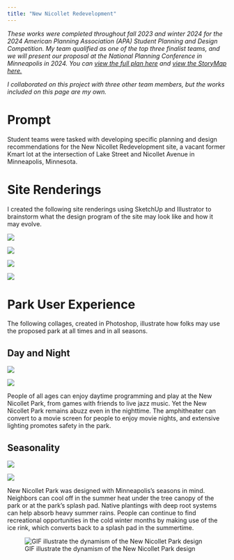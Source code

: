 ```yaml
---
title: "New Nicollet Redevelopment"
---
```


*These works were completed throughout fall 2023 and winter 2024 for the 2024 American Planning Association (APA) Student Planning and Design Competition. My team qualified as one of the top three finalist teams, and we will present our proposal at the National Planning Conference in Minneapolis in 2024. You can [view the full plan here](https://uofi.box.com/s/7ujeha4qc0ji87bu9tjcij96s2255e9o) and [view the StoryMap here.](https://storymaps.arcgis.com/stories/576c456efcbe4f7eafb0e187e1806651)*

*I collaborated on this project with three other team members, but the works included on this page are my own.*

# Prompt

Student teams were tasked with developing specific planning and design recommendations for the New Nicollet Redevelopment site, a vacant former Kmart lot at the intersection of Lake Street and Nicollet Avenue in Minneapolis, Minnesota.

# Site Renderings

I created the following site renderings using SketchUp and Illustrator to brainstorm what the design program of the site may look like and how it may evolve.

![](images/compiled_project2-01.png){fig-align="center"}

![](images/compiled_project2-02.png){fig-align="center"}

![](images/compiled_project2-03.png){fig-align="center"}

![](images/compiled_project2-04.png){fig-align="center"}

# Park User Experience

The following collages, created in Photoshop, illustrate how folks may use the proposed park at all times and in all seasons.

## Day and Night

[![](images/day-collage.png)](https://storymaps.arcgis.com/stories/576c456efcbe4f7eafb0e187e1806651)

[![](images/night-collage-draft.png)](https://storymaps.arcgis.com/stories/576c456efcbe4f7eafb0e187e1806651)

People of all ages can enjoy daytime programming and play at the New Nicollet Park, from games with friends to live jazz music. Yet the New Nicollet Park remains abuzz even in the nighttime. The amphitheater can convert to a movie screen for people to enjoy movie nights, and extensive lighting promotes safety in the park.

## Seasonality

[![](images/winter-collage-transparent-red.png)](https://storymaps.arcgis.com/stories/576c456efcbe4f7eafb0e187e1806651)

[![](images/summer-collage-winterskyDESAT.png)](https://storymaps.arcgis.com/stories/576c456efcbe4f7eafb0e187e1806651)

New Nicollet Park was designed with Minneapolis's seasons in mind. Neighbors can cool off in the summer heat under the tree canopy of the park or at the park’s splash pad. Native plantings with deep root systems can help absorb heavy summer rains. People can continue to find recreational opportunities in the cold winter months by making use of the ice rink, which converts back to a splash pad in the summertime.

![GIF illustrate the dynamism of the New Nicollet Park design](images/gif_park_alltime_wideframe.gif)
